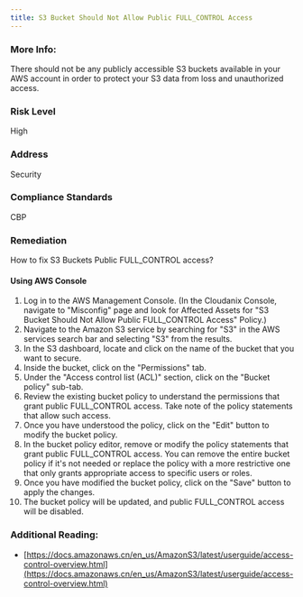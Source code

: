 ```yaml
---
title: S3 Bucket Should Not Allow Public FULL_CONTROL Access
---
```


### More Info:

There should not be any publicly accessible S3 buckets available in your AWS account in order to protect your S3 data from loss and unauthorized access.

### Risk Level

High

### Address

Security

### Compliance Standards

CBP

### Remediation

How to fix S3 Buckets Public FULL_CONTROL access?

#### Using AWS Console

1. Log in to the AWS Management Console.
    (In the Cloudanix Console, navigate to "Misconfig" page and look for Affected Assets for "S3 Bucket Should Not Allow Public FULL_CONTROL Access" Policy.)
2. Navigate to the Amazon S3 service by searching for "S3" in the AWS services search bar and selecting "S3" from the results.
3. In the S3 dashboard, locate and click on the name of the bucket that you want to secure.
4. Inside the bucket, click on the "Permissions" tab.
5. Under the "Access control list (ACL)" section, click on the "Bucket policy" sub-tab.
6. Review the existing bucket policy to understand the permissions that grant public FULL_CONTROL access. Take note of the policy statements that allow such access.
7. Once you have understood the policy, click on the "Edit" button to modify the bucket policy.
8. In the bucket policy editor, remove or modify the policy statements that grant public FULL_CONTROL access. You can remove the entire bucket policy if it's not needed or replace the policy with a more restrictive one that only grants appropriate access to specific users or roles.
9. Once you have modified the bucket policy, click on the "Save" button to apply the changes.
10. The bucket policy will be updated, and public FULL_CONTROL access will be disabled.

### Additional Reading:

- [https://docs.amazonaws.cn/en_us/AmazonS3/latest/userguide/access-control-overview.html](https://docs.amazonaws.cn/en_us/AmazonS3/latest/userguide/access-control-overview.html)
